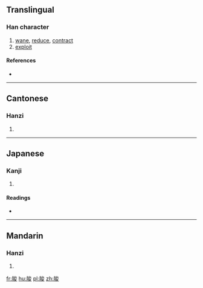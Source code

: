 ==Translingual==

===Han character===
{{Han char|rn=74|rad=月|as=07|sn=11|four=7324<sub>7</sub>|canj=月戈金水 (BICE)}}

# [[wane]], [[reduce]], [[contract]]
# [[exploit]]

====References====
* {{Han ref|kx=0505.260|dkj=14365|dj=0884.200|hdz=32082.100|uh=6718|ud=26392|bh=D5AF|bd=54703}}

----

==Cantonese==

===Hanzi===
{{yue-hanzi|jyut=[[syun1]], [[zeoi1]], [[zeon1]]|y=syun1, jeui1, jeun1}}

# {{defn|lang=yue|sort=月07}}

----

==Japanese==

===Kanji===
{{ja-kanji|grade=|rs=月07}}

# {{defn|lang=ja|sort=月07}}

====Readings====
* {{ja-readings|on=[[せん]] (sen)|kun=[[ちじまる]] (chijimaru), [[ちじむ]] (chijimu), [[へる]] (heru)}}

----

==Mandarin==

===Hanzi===
{{cmn-hanzi|pin=[[juān]] ([[juan1]])|wg=chüan<sup>1</sup>}}

# {{defn|lang=cmn|sort=月07}}

[[fr:朘]]
[[hu:朘]]
[[pl:朘]]
[[zh:朘]]